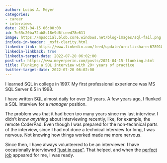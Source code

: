 ```yaml
---
author: Lucas A. Meyer
categories:
- career
- interviews
date: 2021-04-15 06:00:00
id: 7e55c20ba72ab8c18e9d6fceed78e611
image: https://mpsocial.blob.core.windows.net/blog-images/sql-fail.png
include-in-header: _msft-clarity.html
linkedin-link: https://www.linkedin.com/feed/update/urn:li:share:6789180889353064448
linkedin-linkback: true
linkedin-target-date: 2022-07-20 06:02:00
post-url: https://www.meyerperin.com/posts/2021-04-15-flunking.html
title: Flunking a SQL interview with 20+ years of practice
twitter-target-date: 2022-07-20 06:02:00
---
```


I learned SQL in college in 1997. My first professional experience was MS SQL Server 6.5 in 1998. 

I have written SQL almost daily for over 20 years. A few years ago, I flunked a SQL interview for a *manager* position. 

The problem was that it had been too many years since my last interview. I didn't know _anything_ about interviewing recently, like, for example, the remote CoderPad. Even though I was prepared for the non-technical parts of the interview, since I had not done a technical interview for long, I was nervous. Not knowing how things worked made me more nervous.

Since then, I have always volunteered to be an interviewer. I have occasionally interviewed ["just in case"](https://www.meyerperin.com/posts/2022-04-13-my-policies-around-interviewing.html). That helped, and when the [perfect job](https://www.meyerperin.com/posts/2022-04-18-joining-microsoft.html) appeared for me, I was ready.



